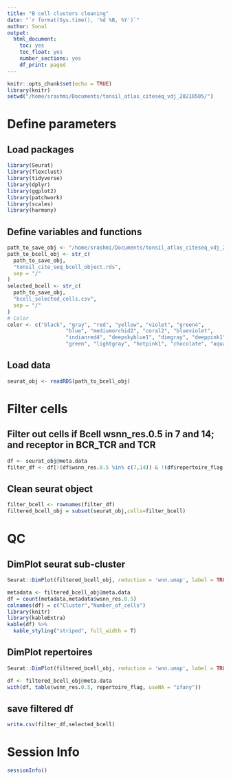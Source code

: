 ```yaml
---
title: "B cell clusters cleaning"
date: "`r format(Sys.time(), '%d %B, %Y')`"
author: Sonal 
output:
  html_document:
    toc: yes
    toc_float: yes
    number_sections: yes
    df_print: paged
---
```



```r
knitr::opts_chunk$set(echo = TRUE)
library(knitr)
setwd("/home/srashmi/Documents/tonsil_atlas_citeseq_vdj_20210505/")
```

# Define parameters

## Load packages

```r
library(Seurat)
library(flexclust)
library(tidyverse)
library(dplyr)
library(ggplot2)
library(patchwork)
library(scales)
library(harmony)
```


## Define variables and functions

```r
path_to_save_obj <- "/home/srashmi/Documents/tonsil_atlas_citeseq_vdj_20210505/results"
path_to_bcell_obj <- str_c(
  path_to_save_obj,
  "tonsil_cite_seq_bcell_object.rds",
  sep = "/"
)
selected_bcell <- str_c(
  path_to_save_obj,
  "bcell_selected_cells.csv",
  sep = "/"
)
# Color
color <- c("black", "gray", "red", "yellow", "violet", "green4",
                   "blue", "mediumorchid2", "coral2", "blueviolet",
                   "indianred4", "deepskyblue1", "dimgray", "deeppink1",
                   "green", "lightgray", "hotpink1", "chocolate", "aquamarine", "aliceblue", "burlywood", "blueviolet")
```

## Load data

```r
seurat_obj <- readRDS(path_to_bcell_obj)
```

# Filter cells

## Filter out cells if Bcell wsnn_res.0.5 in 7 and 14; and receptor in BCR_TCR and TCR

```r
df <- seurat_obj@meta.data
filter_df <- df[!(df$wsnn_res.0.5 %in% c(7,14)) & !(df$repertoire_flag %in% c("BCR_TCR","TCR")),]
```

## Clean seurat object

```r
filter_bcell <- rownames(filter_df)
filtered_bcell_obj = subset(seurat_obj,cells=filter_bcell)
```

# QC

## DimPlot seurat sub-cluster

```r
Seurat::DimPlot(filtered_bcell_obj, reduction = 'wnn.umap', label = TRUE, repel = TRUE, label.size = 2.5, group.by = "wsnn_res.0.5")
```


```r
metadata <- filtered_bcell_obj@meta.data
df = count(metadata,metadata$wsnn_res.0.5)
colnames(df) = c("Cluster","Number_of_cells")
library(knitr)
library(kableExtra)
kable(df) %>%
  kable_styling("striped", full_width = T)

```


## DimPlot repertoires

```r
Seurat::DimPlot(filtered_bcell_obj, reduction = 'wnn.umap', label = TRUE, repel = TRUE, label.size = 2.5, group.by = "repertoire_flag")
```

```r
df <- filtered_bcell_obj@meta.data
with(df, table(wsnn_res.0.5, repertoire_flag, useNA = "ifany"))
```


## save filtered df

```r
write.csv(filter_df,selected_bcell)
```

# Session Info

```r
sessionInfo()
```

